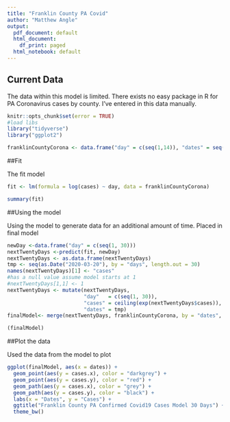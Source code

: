 ```yaml
---
title: "Franklin County PA Covid"
author: "Matthew Angle"
output:
  pdf_document: default
  html_document:
    df_print: paged
  html_notebook: default
---
```


## Current Data

The data within this model is limited. There exists no easy package in R for PA Coronavirus cases by county. I've entered in this data manually. 

```r
knitr::opts_chunk$set(error = TRUE)
#load libs
library("tidyverse")
library("ggplot2")

franklinCountyCorona <- data.frame("day" = c(seq(1,14)), "dates" = seq(as.Date("2020-03-20"), by = "days", length.out = 14), "cases" = c(1, 1, 1, 1, 3, 5, 5, 5, 7, 11, 12, 19, 21, 23))

```


##Fit

The fit model

```r

fit <- lm(formula = log(cases) ~ day, data = franklinCountyCorona)

summary(fit)

````


##Using the model

Using the model to generate data for an additional amount of time. Placed in final model

```r
newDay <-data.frame("day" = c(seq(1, 30)))
nextTwentyDays <-predict(fit, newDay)
nextTwentyDays <- as.data.frame(nextTwentyDays)
tmp <- seq(as.Date("2020-03-20"), by = "days", length.out = 30)
names(nextTwentyDays)[1] <- "cases"
#has a null value assume model starts at 1
#nextTwentyDays[1,1] <- 1
nextTwentyDays <- mutate(nextTwentyDays, 
                         "day"   = c(seq(1, 30)), 
                         "cases" = ceiling(exp(nextTwentyDays$cases)), 
                         "dates" = tmp)
finalModel<- merge(nextTwentyDays, franklinCountyCorona, by = "dates", all = TRUE)

(finalModel)
````

##Plot the data

Used the data from the model to plot 

```r
ggplot(finalModel, aes(x = dates)) +
  geom_point(aes(y = cases.x), color = "darkgrey") +
  geom_point(aes(y = cases.y), color = "red") +
  geom_path(aes(y = cases.x), color = "grey") +
  geom_path(aes(y = cases.y), color = "black") +
  labs(x = "Dates", y = "Cases") +
  ggtitle("Franklin County PA Confirmed Covid19 Cases Model 30 Days") +
  theme_bw()
```